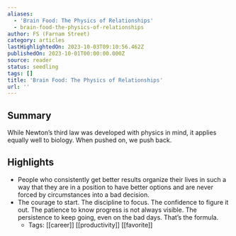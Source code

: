 ```yaml
---
aliases:
  - 'Brain Food: The Physics of Relationships'
  - brain-food-the-physics-of-relationships
author: FS (Farnam Street)
category: articles
lastHighlightedOn: 2023-10-03T09:10:56.462Z
publishedOn: 2023-10-01T00:00:00.000Z
source: reader
status: seedling
tags: []
title: 'Brain Food: The Physics of Relationships'
url: ''
---
```

## Summary

While Newton’s third law was developed with physics in mind, it applies equally well to biology. When pushed on, we push back.

## Highlights

- People who consistently get better results organize their lives in such a way that they are in a position to have better options and are never forced by circumstances into a bad decision.
- The courage to start.
  The discipline to focus.
  The confidence to figure it out.
  The patience to know progress is not always visible.
  The persistence to keep going, even on the bad days.
  That’s the formula.
    - Tags: [[career]] [[productivity]] [[favorite]]
